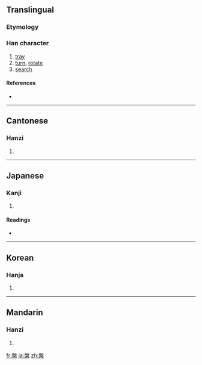 ==Translingual==

===Etymology===
{{Han compound|般|木|t2=wood|c1=p|c2=s|ls=psc}}

===Han character===
{{Han char|rn=75|rad=木|as=10|sn=14|four=2790<sub>4</sub>|canj=竹水木 (HED), X竹水木 (XHED)}}

# [[tray]]
# [[turn]], [[rotate]]
# [[search]]

====References====
* {{Han ref|kx=0545.200|dkj=15303|dj=0933.090|hdz=21265.080|uh=69C3|ud=27075|bh=BA6E|bd=47726}}

----

==Cantonese==

===Hanzi===
{{yue-hanzi|jyut=|y=pun4}}

# {{defn|Cantonese|sort=木10}}

----

==Japanese==

===Kanji===
{{ja-kanji|grade=|rs=木10}}

# {{defn|Japanese|sort=木10}}

====Readings====
* {{ja-readings|on=[[はん]] (han), [[ばん]] (ban)|kun=[[たらい]] (tarai)}}

----

==Korean==

===Hanja===
{{ko-hanja|hangeul=반|eumhun=|rv=ban|mr=pan|y=pan}}

# {{defn|Korean|sort=木10}}

----

==Mandarin==

===Hanzi===
{{cmn-hanzi|pin=[[pán]] ([[pan2]])|wg=p'an<sup>2</sup>}}

# {{defn|Mandarin|sort=木10}}

[[fr:槃]]
[[ja:槃]]
[[zh:槃]]
